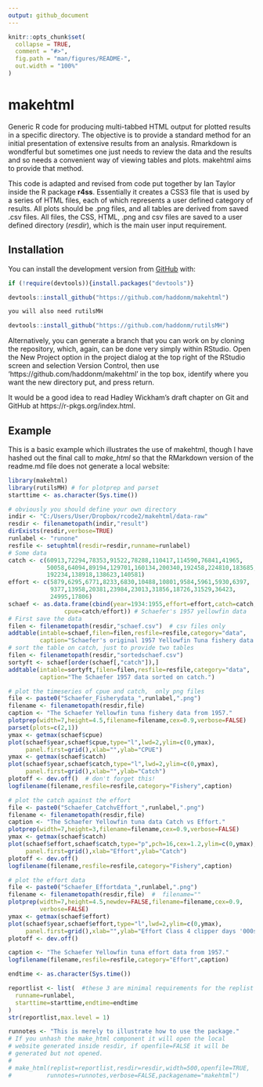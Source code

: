 ```yaml
---
output: github_document
---
```


<!-- README.md is generated from README.Rmd. Please edit that file -->

```r
knitr::opts_chunk$set(
  collapse = TRUE,
  comment = "#>",
  fig.path = "man/figures/README-",
  out.width = "100%"
)
```

# makehtml

<!-- badges: start -->
<!-- badges: end -->

Generic R code for producing multi-tabbed HTML output for plotted results in a specific directory. The objective is to provide a standard method for an initial presentation of extensive results from an analysis. Rmarkdown is wondferful but sometimes one just needs to review the data and the results and so needs a convenient way of viewing tables and plots. makehtml aims to provide that method.

This code is adapted and revised from code put together by Ian Taylor inside the R package __r4ss__. Essentially it creates a CSS3 file that is used by a series of HTML files, each of which represents a user defined category of results. All plots should be .png files, and all tables are derived from saved .csv files. All files, the CSS, HTML, .png and csv files are saved to a user defined directory (_resdir_), which is the main user input requirement. 


## Installation

You can install the development version from [GitHub](https://github.com/haddonm/aMSE) with:

```r
if (!require(devtools)){install.packages("devtools")} 

devtools::install_github("https://github.com/haddonm/makehtml")

you will also need rutilsMH

devtools::install_github("https://github.com/haddonm/rutilsMH")

```

Alternatively, you can generate a branch that you can work on by cloning the repository, which, again, can be done very simply within RStudio. Open the New Project option in the project dialog at the top right of the RStudio screen and selection Version Control, then use 'https://github.com/haddonm/makehtml' in the top box, identify where you want the new directory put, and press return.

It would be a good idea to read Hadley Wickham's draft chapter on Git and GitHub at https://r-pkgs.org/index.html.


## Example

This is a basic example which illustrates the use of makehtml, though I have hashed out the final call to _make_html_ so that the RMarkdown version of the readme.md file does not generate a local website:

```r
library(makehtml)
library(rutilsMH) # for plotprep and parset
starttime <- as.character(Sys.time())

# obviously you should define your own directory
indir <- "C:/Users/User/Dropbox/rcode2/makehtml/data-raw" 
resdir <- filenametopath(indir,"result")
dirExists(resdir,verbose=TRUE)
runlabel <- "runone"
resfile <- setuphtml(resdir=resdir,runname=runlabel)
# Some data
catch <- c(60913,72294,78353,91522,78288,110417,114590,76841,41965,
           50058,64094,89194,129701,160134,200340,192458,224810,183685,
           192234,138918,138623,140581)
effort <- c(5879,6295,6771,8233,6830,10488,10801,9584,5961,5930,6397,
            9377,13958,20381,23984,23013,31856,18726,31529,36423,
            24995,17806)
schaef <- as.data.frame(cbind(year=1934:1955,effort=effort,catch=catch,
                cpue=catch/effort)) # Schaefer's 1957 yellowfin data
# First save the data
filen <- filenametopath(resdir,"schaef.csv")  # csv files only
addtable(intable=schaef,filen=filen,resfile=resfile,category="data",
         caption="Schaefer's original 1957 Yellowfin Tuna fishery data.")
# sort the table on catch, just to provide two tables
filen <- filenametopath(resdir,"sortedschaef.csv")
sortyft <- schaef[order(schaef[,"catch"]),]
addtable(intable=sortyft,filen=filen,resfile=resfile,category="data",
         caption="The Schaefer 1957 data sorted on catch.")

# plot the timeseries of cpue and catch,  only png files
file <- paste0("Schaefer_Fisherydata_",runlabel,".png")
filename <- filenametopath(resdir,file) 
caption <- "The Schaefer Yellowfin tuna fishery data from 1957."
plotprep(width=7,height=4.5,filename=filename,cex=0.9,verbose=FALSE)
parset(plots=c(2,1))
ymax <- getmax(schaef$cpue)
plot(schaef$year,schaef$cpue,type="l",lwd=2,ylim=c(0,ymax),
     panel.first=grid(),xlab="",ylab="CPUE")
ymax <- getmax(schaef$catch)
plot(schaef$year,schaef$catch,type="l",lwd=2,ylim=c(0,ymax),
     panel.first=grid(),xlab="",ylab="Catch")
plotoff <- dev.off()  # don't forget this!
logfilename(filename,resfile=resfile,category="Fishery",caption)

# plot the catch against the effort
file <- paste0("Schaefer_CatchvEffort_",runlabel,".png")
filename <- filenametopath(resdir,file) 
caption <- "The Schaefer Yellowfin tuna data Catch vs Effort."
plotprep(width=7,height=3,filename=filename,cex=0.9,verbose=FALSE)
ymax <- getmax(schaef$catch)
plot(schaef$effort,schaef$catch,type="p",pch=16,cex=1.2,ylim=c(0,ymax),
     panel.first=grid(),xlab="Effort",ylab="Catch")
plotoff <- dev.off()
logfilename(filename,resfile=resfile,category="Fishery",caption)

# plot the effort data
file <- paste0("Schaefer_Effortdata_",runlabel,".png")
filename <- filenametopath(resdir,file)  #  filename=""
plotprep(width=7,height=4.5,newdev=FALSE,filename=filename,cex=0.9,
         verbose=FALSE)
ymax <- getmax(schaef$effort)
plot(schaef$year,schaef$effort,type="l",lwd=2,ylim=c(0,ymax),
     panel.first=grid(),xlab="",ylab="Effort Class 4 clipper days '000s")
plotoff <- dev.off()

caption <- "The Schaefer Yellowfin tuna effort data from 1957."
logfilename(filename,resfile=resfile,category="Effort",caption)

endtime <- as.character(Sys.time())

reportlist <- list(  #these 3 are minimal requirements for the replist
  runname=runlabel,
  starttime=starttime,endtime=endtime
)
str(reportlist,max.level = 1)

runnotes <- "This is merely to illustrate how to use the package."
# If you unhash the make_html component it will open the local 
# website generated inside resdir, if openfile=FALSE it will be 
# generated but not opened.
#
# make_html(replist=reportlist,resdir=resdir,width=500,openfile=TRUE,
#          runnotes=runnotes,verbose=FALSE,packagename="makehtml")

```


